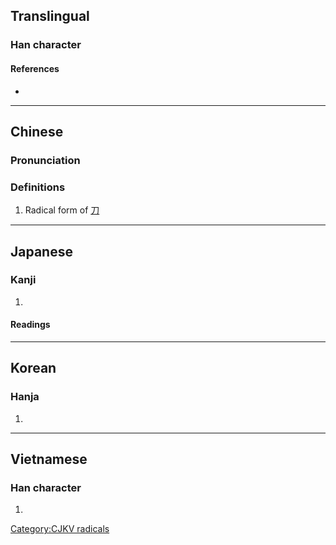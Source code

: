 {{also|刀|リ}}
{{character info/new}}

==Translingual==
{{stroke order|type=animate}}

===Han character===
{{Han char|rn=18|rad=刀|as=00|sn=2|var=2|four=|canj=LN,XLN|ids=⿰丨亅}}

====References====
* {{Han ref|kx=0136.010|dkj=01847|dj=0304.060|hdz=10320.010|uh=5202|ud=20994}}

----

==Chinese==
{{zh-forms}}

===Pronunciation===
{{zh-pron
|m=dāo,lìdāopáng
|m_note=立刀旁 when used as a component
|c=dou1
|mc=
|oc=
|ma=
|cat=n
}}

===Definitions===
{{zh-hanzi}}

# Radical form of [[刀]]

----

==Japanese==
{{ja-see-also|リ}}

===Kanji===
{{ja-kanji|grade=|rs=刀00}}

# {{defn|lang=ja|sort=刀00}}

====Readings====
{{ja-readings
|on=とう<たう
|kun=りっとう
}}

----

==Korean==

===Hanja===
{{ko-hanja|hangeul=도|rv=do|mr=to}}

# {{defn|lang=ko|sort=刀00}}

----

==Vietnamese==

===Han character===
{{vi-readings|rs=刀00| hanviet = [[đao]], [[đứng]]}}

# {{defn|vi|sort=刀00}}

[[Category:CJKV radicals]]

{{cln|vi|Han tu}}